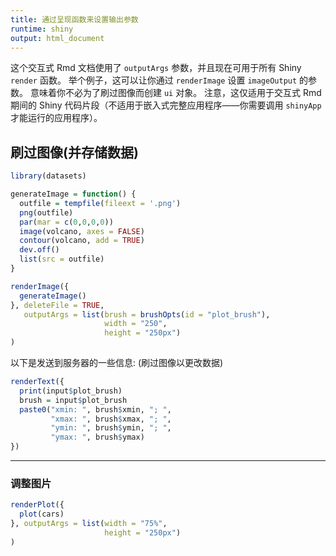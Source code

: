 ```yaml
---
title: 通过呈现函数来设置输出参数
runtime: shiny
output: html_document
---
```


这个交互式 Rmd 文档使用了 `outputArgs`
参数，并且现在可用于所有 Shiny `render` 函数。 举个例子，这可以让你通过 `renderImage` 设置 `imageOutput` 的参数。 意味着你不必为了刷过图像而创建 `ui` 对象。 注意，这仅适用于交互式  Rmd 期间的 Shiny 代码片段（不适用于嵌入式完整应用程序——你需要调用 `shinyApp` 才能运行的应用程序）。 

## 刷过图像(并存储数据)

```r
library(datasets)

generateImage = function() {
  outfile = tempfile(fileext = '.png')
  png(outfile)
  par(mar = c(0,0,0,0))
  image(volcano, axes = FALSE)
  contour(volcano, add = TRUE)
  dev.off()
  list(src = outfile)
}
```

```r
renderImage({
  generateImage()
}, deleteFile = TRUE, 
   outputArgs = list(brush = brushOpts(id = "plot_brush"),
                     width = "250",
                     height = "250px")
)
```

以下是发送到服务器的一些信息: (刷过图像以更改数据)

```r
renderText({ 
  print(input$plot_brush)
  brush = input$plot_brush
  paste0("xmin: ", brush$xmin, "; ",
         "xmax: ", brush$xmax, "; ",
         "ymin: ", brush$ymin, "; ",
         "ymax: ", brush$ymax)
})
```

---

###  调整图片


```r
renderPlot({ 
  plot(cars) 
}, outputArgs = list(width = "75%", 
                     height = "250px")
)
```
